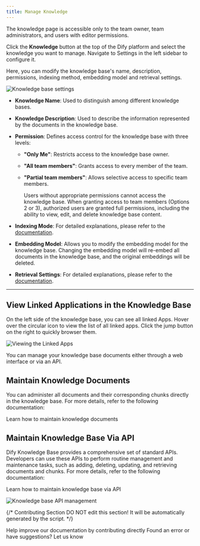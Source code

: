 ```yaml
---
title: Manage Knowledge
---
```


<Info>
The knowledge page is accessible only to the team owner, team administrators, and users with editor permissions.
</Info>

Click the **Knowledge** button at the top of the Dify platform and select the knowledge you want to manage. Navigate to Settings in the left sidebar to configure it.

Here, you can modify the knowledge base's name, description, permissions, indexing method, embedding model and retrieval settings.

![Knowledge base settings](https://assets-docs.dify.ai/2024/12/20fc93428f8f20f7acfce665c4ed4ddf.png)

* **Knowledge Name**: Used to distinguish among different knowledge bases.
* **Knowledge Description**: Used to describe the information represented by the documents in the knowledge base.
* **Permission**: Defines access control for the knowledge base with three levels:
  * **"Only Me"**: Restricts access to the knowledge base owner.
  * **"All team members"**: Grants access to every member of the team.
  * **"Partial team members"**: Allows selective access to specific team members.
  
    Users without appropriate permissions cannot access the knowledge base. When granting access to team members (Options 2 or 3), authorized users are granted full permissions, including the ability to view, edit, and delete knowledge base content.

* **Indexing Mode**: For detailed explanations, please refer to the [documentation](/en/guides/knowledge-base/create-knowledge-and-upload-documents/setting-indexing-methods).
* **Embedding Model**: Allows you to modify the embedding model for the knowledge base. Changing the embedding model will re-embed all documents in the knowledge base, and the original embeddings will be deleted.
* **Retrieval Settings**: For detailed explanations, please refer to the [documentation](/en/learn-more/extended-reading/retrieval-augment/retrieval).

***

## View Linked Applications in the Knowledge Base

On the left side of the knowledge base, you can see all linked Apps. Hover over the circular icon to view the list of all linked apps. Click the jump button on the right to quickly browser them.

![Viewing the Linked Apps](https://assets-docs.dify.ai/2024/12/28899b9b0eba8996f364fb74e5b94c7f.png)

You can manage your knowledge base documents either through a web interface or via an API.

## Maintain Knowledge Documents

You can administer all documents and their corresponding chunks directly in the knowledge base. For more details, refer to the following documentation:

<Card title="Maintain Knowledge Documents" icon="link" href="/en/guides/knowledge-base/knowledge-and-documents-maintenance/maintain-knowledge-documents">
  Learn how to maintain knowledge documents
</Card>

## Maintain Knowledge Base Via API

Dify Knowledge Base provides a comprehensive set of standard APIs. Developers can use these APIs to perform routine management and maintenance tasks, such as adding, deleting, updating, and retrieving documents and chunks. For more details, refer to the following documentation:

<Card title="Maintain Knowledge Base via API" icon="link" href="/en/guides/knowledge-base/knowledge-and-documents-maintenance/maintain-dataset-via-api">
  Learn how to maintain knowledge base via API
</Card>

![Knowledge base API management](https://assets-docs.dify.ai/dify-enterprise-mintlify/en/guides/knowledge-base/02cf8bc06990606ff1d60b73ce7a82c8.png)

{/*
Contributing Section
DO NOT edit this section!
It will be automatically generated by the script.
*/}

<CardGroup cols="2">
    <Card
        title="Edit this page"
        icon="pen-to-square"
        href="https://github.com/langgenius/dify-docs/edit/main/en/guides/knowledge-base/knowledge-and-documents-maintenance/introduction.mdx"
    >
        Help improve our documentation by contributing directly
    </Card>
    <Card
        title="Report an issue"
        icon="github"
        href="https://github.com/langgenius/dify-docs/issues/new?title=Documentation%20Issue%3A%20duct&body=%23%23%20Issue%20Description%0A%3C%21--%20Please%20briefly%20describe%20the%20issue%20you%20found%20--%3E%0A%0A%23%23%20Page%20Link%0Ahttps%3A%2F%2Fgithub.com%2Flanggenius%2Fdify-docs%2Fblob%2Fmain%2Fen/guides/knowledge-base/knowledge-and-documents-maintenance%2Fintroduction.mdx%0A%0A%23%23%20Suggested%20Changes%0A%3C%21--%20If%20you%20have%20specific%20suggestions%20for%20changes%2C%20please%20describe%20them%20here%20--%3E%0A%0A%3C%21--%20Thank%20you%20for%20helping%20improve%20our%20documentation%21%20--%3E"
    >
        Found an error or have suggestions? Let us know
    </Card>
</CardGroup>
